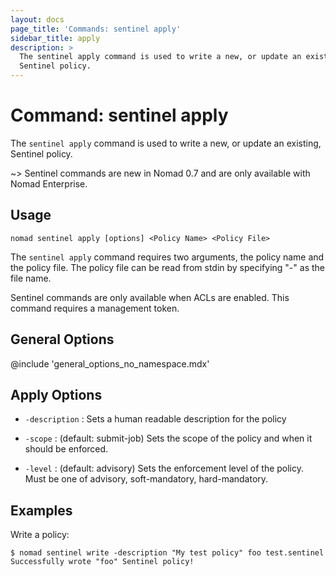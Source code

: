 ```yaml
---
layout: docs
page_title: 'Commands: sentinel apply'
sidebar_title: apply
description: >
  The sentinel apply command is used to write a new, or update an existing,
  Sentinel policy.
---
```


# Command: sentinel apply

The `sentinel apply` command is used to write a new, or update an existing,
Sentinel policy.

~> Sentinel commands are new in Nomad 0.7 and are only available with Nomad
Enterprise.

## Usage

```plaintext
nomad sentinel apply [options] <Policy Name> <Policy File>
```

The `sentinel apply` command requires two arguments, the policy name and the
policy file. The policy file can be read from stdin by specifying "-" as the
file name.

Sentinel commands are only available when ACLs are enabled. This command
requires a management token.

## General Options

@include 'general_options_no_namespace.mdx'

## Apply Options

- `-description` : Sets a human readable description for the policy

- `-scope` : (default: submit-job) Sets the scope of the policy and when it
  should be enforced.

- `-level` : (default: advisory) Sets the enforcement level of the policy. Must
  be one of advisory, soft-mandatory, hard-mandatory.

## Examples

Write a policy:

```shell-session
$ nomad sentinel write -description "My test policy" foo test.sentinel
Successfully wrote "foo" Sentinel policy!
```

